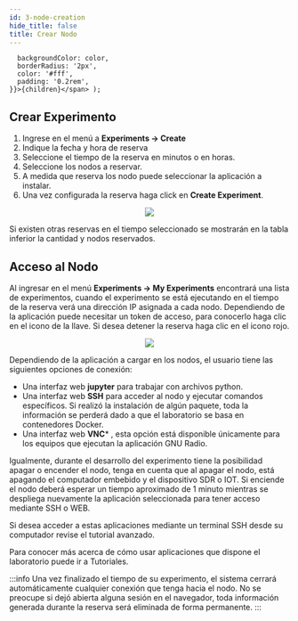 ```yaml
---
id: 3-node-creation
hide_title: false
title: Crear Nodo
---
```


      backgroundColor: color,
      borderRadius: '2px',
      color: '#fff',
      padding: '0.2rem',
    }}>{children}</span> );


## Crear Experimento

1. Ingrese en el menú a **Experiments -> Create**
2. Indique la fecha y hora de reserva
3. Seleccione el tiempo de la reserva en minutos o en horas.
4. Seleccione los nodos a reservar.
5. A medida que reserva los nodo puede seleccionar la aplicación a instalar.
6. Una vez configurada la reserva haga click en **Create Experiment**.


<div align="center" style={{margin: '20px'}}>
<img src={require('./../started/step4.png').default}  align="center"/>
</div>



Si existen otras reservas en el tiempo seleccionado se mostrarán en la tabla inferior la cantidad y nodos reservados.

## Acceso al Nodo

Al ingresar en el menú  **Experiments -> My Experiments**  encontrará una lista de experimentos, cuando el experimento se está ejecutando en el tiempo de la reserva verá una dirección IP asignada a cada nodo.  Dependiendo de la aplicación puede necesitar un token de acceso, para conocerlo haga clic en el icono de la llave. Si desea detener la reserva haga clic en el icono rojo.

<div align="center" style={{margin: '20px'}}>
<img src={require('./../started/step5.png').default}  align="center"/>
</div>


Dependiendo de la aplicación a cargar en los nodos, el usuario tiene las siguientes opciones de conexión:

* Una interfaz web **jupyter** para trabajar con archivos python.
* Una interfaz web **SSH** para acceder al nodo y ejecutar comandos específicos. Si realizó la instalación de algún paquete, toda la información se perderá dado a que el laboratorio se basa en contenedores Docker.
* Una interfaz web **VNC*** , esta opción está disponible únicamente para los equipos que ejecutan la aplicación GNU Radio.

Igualmente, durante el desarrollo del experimento tiene la posibilidad apagar o encender el nodo, tenga en cuenta que al apagar el nodo, está apagando el computador embebido y el dispositivo SDR o IOT.  Si enciende el nodo deberá esperar un tiempo aproximado de 1 minuto mientras se despliega nuevamente la aplicación seleccionada para tener acceso mediante SSH o WEB.

Si desea acceder a estas aplicaciones mediante un terminal SSH desde su computador revise el tutorial avanzado.

Para conocer más acerca de cómo usar  aplicaciones que dispone el laboratorio puede ir a Tutoriales.

 
:::info
   Una vez finalizado el tiempo de su experimento, el sistema cerrará automáticamente cualquier conexión que tenga hacia el nodo.  No se preocupe si dejó abierta alguna sesión en el navegador, toda información generada durante la reserva será eliminada de forma permanente.
:::

